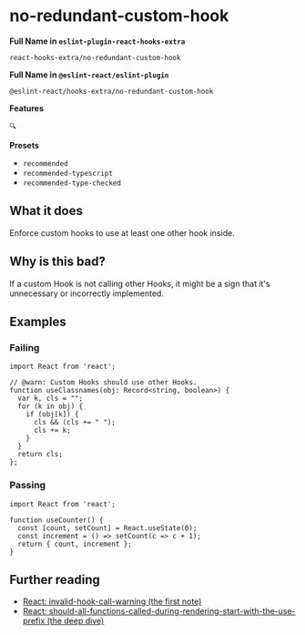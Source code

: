 # no-redundant-custom-hook

**Full Name in `eslint-plugin-react-hooks-extra`**

```plain copy
react-hooks-extra/no-redundant-custom-hook
```

**Full Name in `@eslint-react/eslint-plugin`**

```plain copy
@eslint-react/hooks-extra/no-redundant-custom-hook
```

**Features**

`🔍`

**Presets**

- `recommended`
- `recommended-typescript`
- `recommended-type-checked`

## What it does

Enforce custom hooks to use at least one other hook inside.

## Why is this bad?

If a custom Hook is not calling other Hooks, it might be a sign that it's unnecessary or incorrectly implemented.

## Examples

### Failing

```tsx
import React from 'react';

// @warn: Custom Hooks should use other Hooks.
function useClassnames(obj: Record<string, boolean>) {
  var k, cls = "";
  for (k in obj) {
    if (obj[k]) {
      cls && (cls += " ");
      cls += k;
    }
  }
  return cls;
};
```

### Passing

```tsx
import React from 'react';

function useCounter() {
  const [count, setCount] = React.useState(0);
  const increment = () => setCount(c => c + 1);
  return { count, increment };
}
```

## Further reading

- [React: invalid-hook-call-warning (the first note)](https://react.dev/warnings/invalid-hook-call-warning)
- [React: should-all-functions-called-during-rendering-start-with-the-use-prefix (the deep dive)](https://react.dev/learn/reusing-logic-with-custom-hooks#should-all-functions-called-during-rendering-start-with-the-use-prefix)
